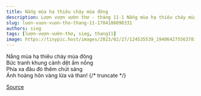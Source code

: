 ```yaml
---
title: Nắng mùa hạ thiêu cháy mùa đông
description: Lượn vượn vườn thơ - tháng 11-1 Nắng mùa hạ thiêu cháy mùa đông Bức tranh khung cảnh dệt ấm nồng
slug: luon-vuon-vuon-tho-thang-11-1704188090331
authors: sieg
tags: [lượn-vượn-vườn-thơ, sieg, thang11]
image: https://tinypic.host/images/2023/02/27/124535539_194064275563781_8457702476570348491_n.th.jpg
---
```


Nắng mùa hạ thiêu cháy mùa đông\
Bức tranh khung cảnh dệt ấm nồng\
Phía xa đâu đó thêm chút sáng\
Ánh hoàng hôn vàng lửa và than!
{/* truncate */}


[Source](https://www.facebook.com/ape.poem/posts/pfbid0K82ixxnjr1DW9GE8jPUqfGB1ooMspd5aZVmBPpXmkLFo9r78duAW9Z6XgEVDUgexl)
